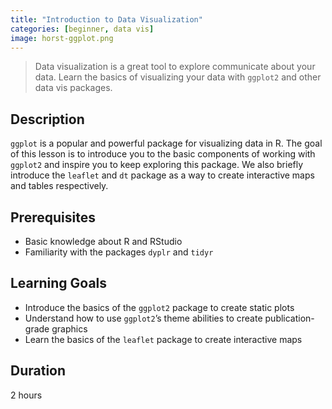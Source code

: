 ```yaml
---
title: "Introduction to Data Visualization"
categories: [beginner, data vis]
image: horst-ggplot.png
---
```


> Data visualization is a great tool to explore communicate about your data. Learn the basics of visualizing your data with `ggplot2` and other data vis packages.

## Description
`ggplot` is a popular and powerful package for visualizing data in R. The goal of this lesson is to introduce you to the basic components of working with `ggplot2` and inspire you to keep exploring this package. We also briefly introduce the `leaflet`  and `dt` package as a way to create interactive maps and tables respectively.

## Prerequisites
- Basic knowledge about R and RStudio
- Familiarity with the packages `dyplr` and `tidyr`

## Learning Goals
- Introduce the basics of the `ggplot2` package to create static plots
- Understand how to use `ggplot2`'s theme abilities to create publication-grade graphics
- Learn the basics of the `leaflet` package to create interactive maps

## Duration
2 hours
